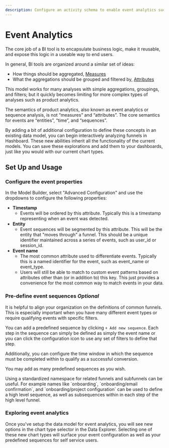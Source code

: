 ```yaml
---
description: Configure an activity schema to enable event analytics such as funnel and retention analysis.
---
```



# Event Analytics

The core job of a BI tool is to encapsulate business logic, make it reusable, and expose this logic in a useable way to end users.

In general, BI tools are organized around a similar set of ideas:

- How things should be aggregated, [Measures](/docs/data-modeling/measures)
- What the aggregations should be grouped and filtered by, [Attributes](/docs/data-modeling/attributes)

This model works for many analyses with simple aggregations, groupings, and filters; but it quickly becomes limiting for more complex types of analyses such as product analytics.

The semantics of product analytics, also known as event analytics or sequence analysis, is not “measures” and “attributes”. The core semantics for events are “entities”, “time”, and “sequences”.

By adding a bit of additional configuration to define these concepts in an existing data model, you can begin interactively analyzing funnels in Hashboard. These new abilities inherit all the functionality of the current models. You can save these explorations and add them to your dashboards, just like you would with our current chart types.

## Set Up and Usage

<Steps>

### Configure the event properties

In the Model Builder, select "Advanced Configuration" and use the dropdowns to configure the following properties:

- **Timestamp**
  - Events will be ordered by this attribute. Typically this is a timestamp representing when an event was detected.
- **Entity**
  - Event sequences will be segmented by this attribute. This will be the entity that "moves through" a funnel. This should be a unique identifier maintained across a series of events, such as user_id or session_id.
- **Event name**
  - The most common attribute used to differentiate events. Typically this is a named identifier for the event, such as event_name or event_type.
  - Users will still be able to match to custom event patterns based on attributes other than (or in addition to) this key. This just provides a convenience for the most common way to match events in your data.

### Pre-define event sequences _Optional_

It is helpful to align your organization on the definitions of common funnels. This is especially important when you have many different event types or require qualifying events with specific filters.

You can add a predefined sequence by clicking `+ Add new sequence`. Each step in the sequence can simply be defined as simply the event name or you can click the configuration icon to use any set of filters to define that step.

Additionally, you can configure the time window in which the sequence must be completed within to qualify as a successful conversion.

You may add as many predefined sequences as you wish.

<Callout type="info">
  Using a standardized namespace for related funnels and subfunnels can be
  useful. For example names like `onboarding`, `onboarding/email confirmation`,
  and `onboarding/project configuration` can be used to define a high level
  sequence, as well as subsequences within in each step of the high level
  funnel.
</Callout>

### Exploring event analytics

Once you've setup the data model for event analytics, you will see new options in the chart type selector in the Data Explorer. Selecting one of these new chart types will surface your event configuration as well as your predefined sequences for self service users.

</Steps>
